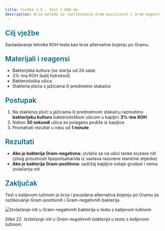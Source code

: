 ```yaml
---
title: Vježba 3.5 - Test s KOH-om
description: Brza metoda za razlikovanje Gram-pozitivnih i Gram-negativnih bakterija
---
```


<h3 style="color: #096279; font-size: 1.4rem; font-weight: 600; margin: 1.5rem 0 1rem 0;">Cilj vježbe</h3>

Savladavanje tehnike KOH testa kao brze alternative bojenju po Gramu.

<h3 style="color: #096279; font-size: 1.4rem; font-weight: 600; margin: 1.5rem 0 1rem 0;">Materijali i reagensi</h3>

- Bakterijska kultura (ne starija od 24 sata)
- 3%-tna KOH (kalij hidroksid)
- Bakteriološka ušica
- Staklena ploča s jažicama ili predmetno stakalce

<h3 style="color: #096279; font-size: 1.4rem; font-weight: 600; margin: 1.5rem 0 1rem 0;">Postupak</h3>

1. Na staklenoj ploči s jažicama ili predmetnom stakalcu razmutimo **bakterijsku kulturu** bakteriološkom ušicom u kapljici **3%-tne KOH**
2. Nakon **30 sekundi** ušica se polagano podiže iz kapljice
3. Promatrati rezultat u roku od **1 minute**

<h3 style="color: #096279; font-size: 1.4rem; font-weight: 600; margin: 1.5rem 0 1rem 0;">Rezultati</h3>

- **Ako je bakterija Gram-negativna:** izvlače se na ušici tanke sluzave niti (zbog prisutnosti lipopolisaharida iz sastava razorene stanične stijenke)
- **Ako je bakterija Gram-pozitivna:** sadržaj kapljice ostaje grudast i nema izvlačenja niti

<h3 style="color: #096279; font-size: 1.4rem; font-weight: 600; margin: 1.5rem 0 1rem 0;">Zaključak</h3>

Test s kalijevom lužinom je brza i pouzdana alternativa bojenju po Gramu za razlikovanje Gram-pozitivnih i Gram-negativnih bakterija.

<img src="/images/slika22.jpg" alt="Izvlačenje niti u Gram-negativnih bakterija u testu s kalijevom lužinom" className="hover-zoom" />

*Slika 22. Izvlačenje niti u Gram-negativnih bakterija u testu s kalijevom lužinom.*